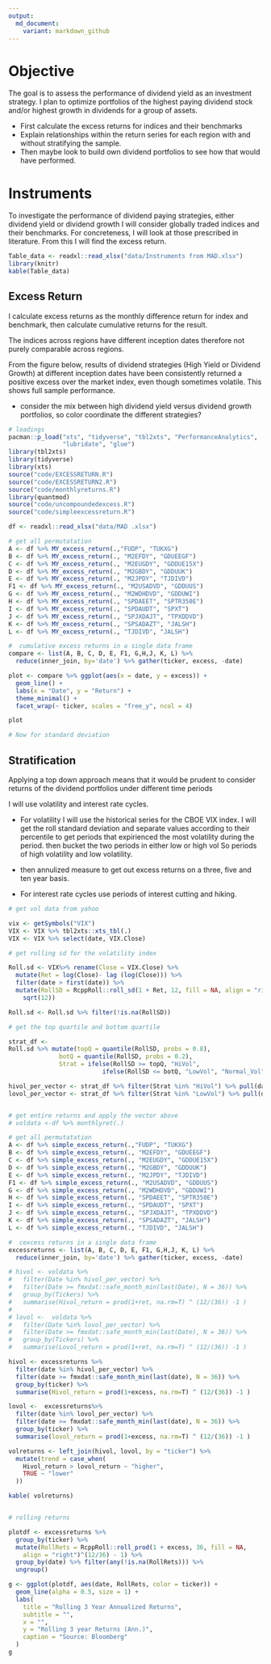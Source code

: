 ```yaml
---
output:
  md_document:
    variant: markdown_github
---
```


# Objective

The goal is to assess the performance of dividend yield as an investment strategy. I plan to optimize portfolios of the highest paying dividend stock and/or highest growth in dividends for a group of assets.

- First calculate the excess returns for indices and their benchmarks
- Explain relationships within the return series for each region with and without stratifying the sample. 
- Then maybe look to build own dividend portfolios to see how that would have performed.

# Instruments 

To investigate the performance of dividend paying strategies, either dividend yield or dividend growth I will consider globally traded indices and their benchmarks. For concreteness, I will look at those prescribed in literature. From this I will find the excess return. 

```r
Table_data <- readxl::read_xlsx("data/Instruments from MAD.xlsx")
library(knitr)
kable(Table_data)
```

##  Excess Return

I calculate excess returns as the monthly difference return for index and benchmark, then calculate cumulative returns for the result. 

The indices across regions have different inception dates therefore not purely comparable across regions. 

From the figure below, results of dividend strategies (High Yield or Dividend Growth) at different inception dates have been consistently returned  a positive excess over the market index, even though sometimes volatile.  This shows full sample performance. 

- consider the mix between high dividend yield versus dividend growth portfolios, so color coordinate the different strategies?

```r
# loadings 
pacman::p_load("xts", "tidyverse", "tbl2xts", "PerformanceAnalytics", 
               "lubridate", "glue")
library(tbl2xts)
library(tidyverse)
library(xts)
source("code/EXCESSRETURN.R")
source("code/EXCESSRETURN2.R")
source("code/monthlyreturns.R")
library(quantmod)
source("code/uncompoundedexcess.R")
source("code/simpleexcessreturn.R")

df <- readxl::read_xlsx("data/MAD .xlsx") 

# get all permutatation 
A <- df %>% MY_excess_return(.,"FUDP", "TUKXG") 
B <- df %>% MY_excess_return(., "M2EFDY", "GDUEEGF") 
C <- df %>% MY_excess_return(., "M2EUGDY", "GDDUE15X") 
D <- df %>% MY_excess_return(., "M2GBDY", "GDDUUK") 
E <- df %>% MY_excess_return(., "M2JPDY", "TJDIVD") 
F1 <- df %>% MY_excess_return(., "M2USADVD", "GDDUUS") 
G <- df %>% MY_excess_return(., "M2WDHDVD", "GDDUWI") 
H <- df %>% MY_excess_return(., "SPDAEET", "SPTR350E") 
I <- df %>% MY_excess_return(., "SPDAUDT", "SPXT") 
J <- df %>% MY_excess_return(., "SPJXDAJT", "TPXDDVD") 
K <- df %>% MY_excess_return(., "SPSADAZT", "JALSH") 
L <- df %>% MY_excess_return(., "TJDIVD", "JALSH")

#  cumulative excess returns in a single data frame
compare <- list(A, B, C, D, E, F1, G,H,J, K, L) %>%
  reduce(inner_join, by='date') %>% gather(ticker, excess, -date)

plot <- compare %>% ggplot(aes(x = date, y = excess)) +
  geom_line() +
  labs(x = "Date", y = "Return") +
  theme_minimal() +
  facet_wrap(~ ticker, scales = "free_y", ncol = 4)

plot

# Now for standard deviation 
```

## Stratification 

Applying a top down approach means that it would be prudent to consider returns of the dividend portfolios under different time periods 

I will use volatility and interest rate cycles. 

- For volatility I will use the historical series for the CBOE VIX index. I will get the roll standard deviation and separate values according to their percentile to get periods that expirienced the most volatility during the period. then bucket the two periods in either low or high vol So periods of high volatility and low volatility. 

- then annulized measure to get out excess returns on a three, five and ten year basis. 

- For interest rate cycles use periods of interest cutting and hiking. 


```r
# get vol data from yahoo 

vix <- getSymbols("VIX")
VIX <- VIX %>% tbl2xts::xts_tbl(.)
VIX <- VIX %>% select(date, VIX.Close)

# get rolling sd for the volatility index 

Roll.sd <- VIX%>% rename(Close = VIX.Close) %>% 
  mutate(Ret = log(Close)- lag (log(Close))) %>% 
  filter(date > first(date)) %>% 
  mutate(RollSD = RcppRoll::roll_sd(1 + Ret, 12, fill = NA, align = "right") * 
    sqrt(12))

Roll.sd <- Roll.sd %>% filter(!is.na(RollSD))

# get the top quartile and bottom quartile

strat_df <- 
Roll.sd %>% mutate(topQ = quantile(RollSD, probs = 0.8), 
              botQ = quantile(RollSD, probs = 0.2),
              Strat = ifelse(RollSD >= topQ, "HiVol", 
                          ifelse(RollSD <= botQ, "LowVol", "Normal_Vol")))

hivol_per_vector <- strat_df %>% filter(Strat %in% "HiVol") %>% pull(date)
lovol_per_vector <- strat_df %>% filter(Strat %in% "LowVol") %>% pull(date)


# get entire returns and apply the vector above 
# voldata <-df %>% monthlyret(.) 

# get all permutatation 
A <- df %>% simple_excess_return(.,"FUDP", "TUKXG") 
B <- df %>% simple_excess_return(., "M2EFDY", "GDUEEGF") 
C <- df %>% simple_excess_return(., "M2EUGDY", "GDDUE15X") 
D <- df %>% simple_excess_return(., "M2GBDY", "GDDUUK") 
E <- df %>% simple_excess_return(., "M2JPDY", "TJDIVD") 
F1 <- df %>% simple_excess_return(., "M2USADVD", "GDDUUS") 
G <- df %>% simple_excess_return(., "M2WDHDVD", "GDDUWI") 
H <- df %>% simple_excess_return(., "SPDAEET", "SPTR350E") 
I <- df %>% simple_excess_return(., "SPDAUDT", "SPXT") 
J <- df %>% simple_excess_return(., "SPJXDAJT", "TPXDDVD") 
K <- df %>% simple_excess_return(., "SPSADAZT", "JALSH") 
L <- df %>% simple_excess_return(., "TJDIVD", "JALSH")

#  cexcess returns in a single data frame
excessreturns <- list(A, B, C, D, E, F1, G,H,J, K, L) %>%
  reduce(inner_join, by='date') %>% gather(ticker, excess, -date)

# hivol <- voldata %>%
#   filter(Date %in% hivol_per_vector) %>% 
#   filter(Date >= fmxdat::safe_month_min(last(Date), N = 36)) %>%
#   group_by(Tickers) %>% 
#   summarise(Hivol_return = prod(1+ret, na.rm=T) ^ (12/(36)) -1 ) 
# 
# lovol <-  voldata %>%
#   filter(Date %in% lovol_per_vector) %>% 
#   filter(Date >= fmxdat::safe_month_min(last(Date), N = 36)) %>%
#   group_by(Tickers) %>% 
#   summarise(Lovol_return = prod(1+ret, na.rm=T) ^ (12/(36)) -1 ) 

hivol <- excessreturns %>%
  filter(date %in% hivol_per_vector) %>% 
  filter(date >= fmxdat::safe_month_min(last(date), N = 36)) %>%
  group_by(ticker) %>% 
  summarise(Hivol_return = prod(1+excess, na.rm=T) ^ (12/(36)) -1 ) 

lovol <-  excessreturns%>%
  filter(date %in% lovol_per_vector) %>% 
  filter(date >= fmxdat::safe_month_min(last(date), N = 36)) %>%
  group_by(ticker) %>% 
  summarise(lovol_return = prod(1+excess, na.rm=T) ^ (12/(36)) -1 ) 

volreturns <- left_join(hivol, lovol, by = "ticker") %>% 
  mutate(trend = case_when(
    Hivol_return > lovol_return ~ "higher",
    TRUE ~ "lower"
  ))

kable( volreturns)


# rolling returns 

plotdf <- excessreturns %>% 
  group_by(ticker) %>% 
  mutate(RollRets = RcppRoll::roll_prod(1 + excess, 36, fill = NA, 
    align = "right")^(12/36) - 1) %>% 
  group_by(date) %>% filter(any(!is.na(RollRets))) %>% 
  ungroup()

g <- ggplot(plotdf, aes(date, RollRets, color = ticker)) +
  geom_line(alpha = 0.5, size = 1) +
  labs(
    title = "Rolling 3 Year Annualized Returns",
    subtitle = "",
    x = "",
    y = "Rolling 3 year Returns (Ann.)",
    caption = "Source: Bloomberg"
  )
g


```




